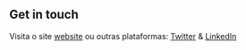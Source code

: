 ## Get in touch

Visita o site [website](http://camaf.eu/) ou outras plataformas: [Twitter](https://www.twitter.com/#) & [LinkedIn](https://www.linkedin.com/#)
